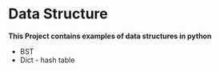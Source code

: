 # Data Structure
**This Project contains examples of data structures in python**

- BST 
- Dict - hash table


